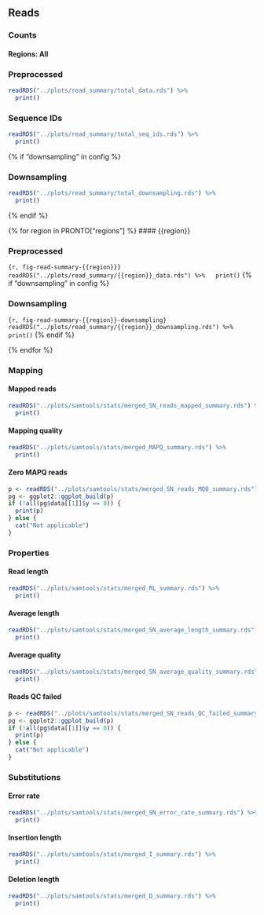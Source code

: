 ## Reads {.tabset}

### Counts {.tabset}

#### Regions: All

<h3>Preprocessed</h3>

```r
readRDS("../plots/read_summary/total_data.rds") %>%
  print()
```

<h3>Sequence IDs</h3>

```r
readRDS("../plots/read_summary/total_seq_ids.rds") %>%
  print()
```

{% if "downsampling" in config %}
<h3>Downsampling</h3>

```r
readRDS("../plots/read_summary/total_downsampling.rds") %>%
  print()
```
{% endif %}

{% for region in PRONTO["regions"] %}
#### {{region}}

<h3>Preprocessed</h3>

```{r, fig-read-summary-{{region}}}
readRDS("../plots/read_summary/{{region}}_data.rds") %>%
  print()
```
{% if "downsampling" in config %}
<h3>Downsampling</h3>

```{r, fig-read-summary-{{region}}-downsampling}
readRDS("../plots/read_summary/{{region}}_downsampling.rds") %>%
  print()
```
{% endif %}

{% endfor %}

### Mapping

#### Mapped reads

```r
readRDS("../plots/samtools/stats/merged_SN_reads_mapped_summary.rds") %>%
  print()
```

#### Mapping quality

```r
readRDS("../plots/samtools/stats/merged_MAPQ_summary.rds") %>%
  print()
```

#### Zero MAPQ reads

```r
p <- readRDS("../plots/samtools/stats/merged_SN_reads_MQ0_summary.rds")
pg <- ggplot2::ggplot_build(p)
if (!all(pg$data[[1]]$y == 0)) {
  print(p)
} else {
  cat("Not applicable")
}
```

### Properties

#### Read length

```r
readRDS("../plots/samtools/stats/merged_RL_summary.rds") %>%
  print()
```

#### Average length

```r
readRDS("../plots/samtools/stats/merged_SN_average_length_summary.rds") %>%
  print()
```

#### Average quality

```r
readRDS("../plots/samtools/stats/merged_SN_average_quality_summary.rds") %>%
  print()
```

#### Reads QC failed

```r
p <- readRDS("../plots/samtools/stats/merged_SN_reads_QC_failed_summary.rds")
pg <- ggplot2::ggplot_build(p)
if (!all(pg$data[[1]]$y == 0)) {
  print(p)
} else {
  cat("Not applicable")
}
```

### Substitutions

#### Error rate

```r
readRDS("../plots/samtools/stats/merged_SN_error_rate_summary.rds") %>%
  print()
```

#### Insertion length

```r
readRDS("../plots/samtools/stats/merged_I_summary.rds") %>%
  print()
```

#### Deletion length

```r
readRDS("../plots/samtools/stats/merged_D_summary.rds") %>%
  print()
```
